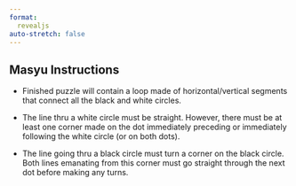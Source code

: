 ```yaml
---
format: 
  revealjs
auto-stretch: false
---
```


## Masyu Instructions

-   Finished puzzle will contain a loop made of horizontal/vertical segments that connect all the black and white circles.

-   The line thru a white circle must be straight. However, there must be at least one corner made on the dot immediately preceding or immediately following the white circle (or on both dots).

-   The line going thru a black circle must turn a corner on the black circle. Both lines emanating from this corner must go straight through the next dot before making any turns.

